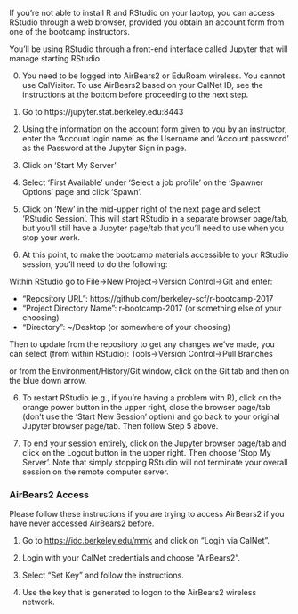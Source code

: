 If you're not able to install R and RStudio on your laptop, you can access RStudio through a web browser, provided you obtain an account form from one of the bootcamp instructors.

You'll be using RStudio through a front-end interface called Jupyter that will manage starting RStudio.

0) You need to be logged into AirBears2 or EduRoam wireless. You cannot use CalVisitor. To use AirBears2 based on your CalNet ID, see the instructions at the bottom before proceeding to the next step.

1) Go to https://jupyter.stat.berkeley.edu:8443

2) Using the information on the account form given to you by an instructor, enter the 'Account login name' as the Username and 'Account password' as the Password at the Jupyter Sign in page.

3) Click on 'Start My Server'

4) Select 'First Available' under 'Select a job profile' on the 'Spawner Options' page and click 'Spawn'.

5) Click on 'New' in the mid-upper right of the next page and select 'RStudio Session'. This will start RStudio in a separate browser page/tab, but you'll still have a Jupyter page/tab that you'll need to use when you stop your work.

6) At this point, to make the bootcamp materials accessible to your RStudio session, you'll need to do the following:

Within RStudio go to File->New Project->Version Control->Git and enter:

- "Repository URL": https://github.com/berkeley-scf/r-bootcamp-2017
- "Project Directory Name": r-bootcamp-2017 (or something else of your choosing)
- "Directory": ~/Desktop (or somewhere of your choosing)

Then to update from the repository to get any changes we've made, you can select (from within RStudio):
Tools->Version Control->Pull Branches

or from the Environment/History/Git window, click on the Git tab and then on the blue down arrow.

6) To restart RStudio (e.g., if you're having a problem with R), click on the orange power button in the upper right, close the browser page/tab (don't use the 'Start New Session' option) and go back to your original Jupyter browser page/tab. Then follow Step 5 above.

7) To end your session entirely, click on the Jupyter browser page/tab and click on the Logout button in the upper right. Then choose 'Stop My Server'. Note that simply stopping RStudio will not terminate your overall session on the remote computer server. 

### AirBears2 Access

Please follow these instructions if you are trying to access AirBears2 if you have never accessed AirBears2 before.

1) Go to [https://idc.berkeley.edu/mmk](https://idc.berkeley.edu/mmk) and click on "Login via CalNet".

2) Login with your CalNet credentials and choose "AirBears2".

3) Select "Set Key" and follow the instructions.

4) Use the key that is generated to logon to the AirBears2 wireless network. 
